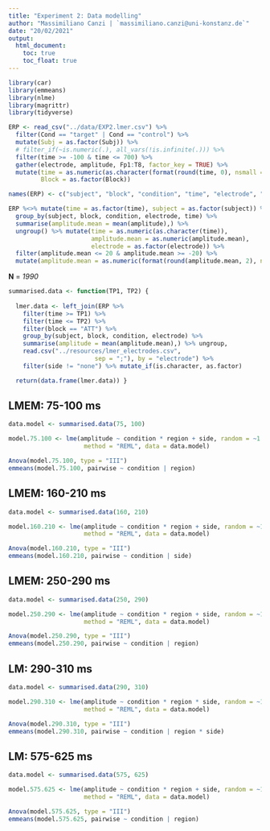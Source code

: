 ```yaml
---
title: "Experiment 2: Data modelling"
author: "Massimiliano Canzi | `massimiliano.canzi@uni-konstanz.de`"
date: "20/02/2021"
output: 
  html_document:
    toc: true
    toc_float: true
---
```


```r
library(car)
library(emmeans)
library(nlme)
library(magrittr)
library(tidyverse)
```

```r
ERP <- read_csv("../data/EXP2.lmer.csv") %>%
  filter(Cond == "target" | Cond == "control") %>%
  mutate(Subj = as.factor(Subj)) %>%
  # filter_if(~is.numeric(.), all_vars(!is.infinite(.))) %>%
  filter(time >= -100 & time <= 700) %>%
  gather(electrode, amplitude, Fp1:T8, factor_key = TRUE) %>%
  mutate(time = as.numeric(as.character(format(round(time, 0), nsmall = 0))),
         Block = as.factor(Block))

names(ERP) <- c("subject", "block", "condition", "time", "electrode", "amplitude")
```

```r
ERP %<>% mutate(time = as.factor(time), subject = as.factor(subject)) %>%
  group_by(subject, block, condition, electrode, time) %>% 
  summarise(amplitude.mean = mean(amplitude),) %>% 
  ungroup() %>% mutate(time = as.numeric(as.character(time)), 
                       amplitude.mean = as.numeric(amplitude.mean), 
                       electrode = as.factor(electrode)) %>%
  filter(amplitude.mean <= 20 & amplitude.mean >= -20) %>%
  mutate(amplitude.mean = as.numeric(format(round(amplitude.mean, 2), nsmall = 2)))
```

__N__ = _1990_

```r
summarised.data <- function(TP1, TP2) {
  
  lmer.data <- left_join(ERP %>%
    filter(time >= TP1) %>%
    filter(time <= TP2) %>%
    filter(block == "ATT") %>%
    group_by(subject, block, condition, electrode) %>%
    summarise(amplitude = mean(amplitude.mean),) %>% ungroup,
    read.csv("../resources/lmer_electrodes.csv", 
                        sep = ";"), by = "electrode") %>% 
    filter(side != "none") %>% mutate_if(is.character, as.factor)

  return(data.frame(lmer.data)) }
```

## LMEM: 75-100 ms

```r
data.model <- summarised.data(75, 100)

model.75.100 <- lme(amplitude ~ condition * region + side, random = ~1 | subject,
                     method = "REML", data = data.model)
```

```r
Anova(model.75.100, type = "III")
emmeans(model.75.100, pairwise ~ condition | region)
```

## LMEM: 160-210 ms

```r
data.model <- summarised.data(160, 210)

model.160.210 <- lme(amplitude ~ condition * region + side, random = ~1 | subject,
                     method = "REML", data = data.model)
```

```r
Anova(model.160.210, type = "III")
emmeans(model.160.210, pairwise ~ condition | side)
```

## LMEM: 250-290 ms

```r
data.model <- summarised.data(250, 290)

model.250.290 <- lme(amplitude ~ condition * region + side, random = ~1 | subject,
                     method = "REML", data = data.model)
```

```r
Anova(model.250.290, type = "III")
emmeans(model.250.290, pairwise ~ condition | region)
```

## LM: 290-310 ms

```r
data.model <- summarised.data(290, 310)

model.290.310 <- lme(amplitude ~ condition * region * side, random = ~1 | subject,
                     method = "REML", data = data.model)
```


```r
Anova(model.290.310, type = "III")
emmeans(model.290.310, pairwise ~ condition | region * side)
```

## LM: 575-625 ms

```r
data.model <- summarised.data(575, 625)

model.575.625 <- lme(amplitude ~ condition * region + side, random = ~1 | subject,
                     method = "REML", data = data.model)
```

```r
Anova(model.575.625, type = "III")
emmeans(model.575.625, pairwise ~ condition | region)
```
